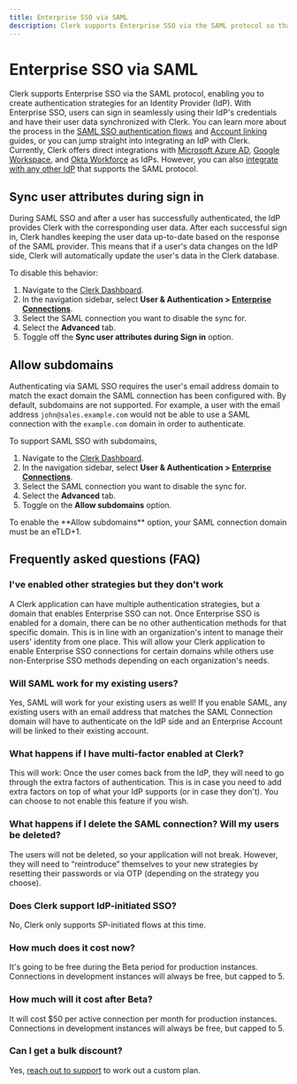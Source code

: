 ```yaml
---
title: Enterprise SSO via SAML
description: Clerk supports Enterprise SSO via the SAML protocol so that you can create authentication strategies for Identity Providers, such as Okta.
---
```


# Enterprise SSO via SAML

Clerk supports Enterprise SSO via the SAML protocol, enabling you to create authentication strategies for an Identity Provider (IdP). With Enterprise SSO, users can sign in seamlessly using their IdP's credentials and have their user data synchronized with Clerk. You can learn more about the process in the [SAML SSO authentication flows](/docs/authentication/saml/authentication-flows) and [Account linking](/docs/authentication/saml/account-linking) guides, or you can jump straight into integrating an IdP with Clerk. Currently, Clerk offers direct integrations with [Microsoft Azure AD](/docs/authentication/saml/azure), [Google Workspace](/docs/authentication/saml/google), and [Okta Workforce](/docs/authentication/saml/okta) as IdPs. However, you can also [integrate with any other IdP](/docs/authentication/saml/custom-provider) that supports the SAML protocol.

## Sync user attributes during sign in

During SAML SSO and after a user has successfully authenticated, the IdP provides Clerk with the corresponding user data. After each successful sign in, Clerk handles keeping the user data up-to-date based on the response of the SAML provider. This means that if a user's data changes on the IdP side, Clerk will automatically update the user's data in the Clerk database.

To disable this behavior:

1. Navigate to the [Clerk Dashboard](https://dashboard.clerk.com).
2. In the navigation sidebar, select **User & Authentication > [Enterprise Connections](https://dashboard.clerk.com/last-active?path=user-authentication/enterprise-connections)**.
3. Select the SAML connection you want to disable the sync for.
4. Select the **Advanced** tab.
5. Toggle off the **Sync user attributes during Sign in** option.

## Allow subdomains

Authenticating via SAML SSO requires the user's email address domain to match the exact domain the SAML connection has been configured with. By default, subdomains are not supported. For example, a user with the email address `john@sales.example.com` would not be able to use a SAML connection with the `example.com` domain in order to authenticate.

To support SAML SSO with subdomains,

1. Navigate to the [Clerk Dashboard](https://dashboard.clerk.com).
2. In the navigation sidebar, select **User & Authentication > [Enterprise Connections](https://dashboard.clerk.com/last-active?path=user-authentication/enterprise-connections)**.
3. Select the SAML connection you want to disable the sync for.
4. Select the **Advanced** tab.
5. Toggle on the **Allow subdomains** option.

<Callout type="info">
  To enable the **Allow subdomains** option, your SAML connection domain must be an eTLD+1.
</Callout>

## Frequently asked questions (FAQ)

### I've enabled other strategies but they don't work

A Clerk application can have multiple authentication strategies, but a domain that enables Enterprise SSO can not. Once Enterprise SSO is enabled for a domain, there can be no other authentication methods for that specific domain. This is in line with an organization's intent to manage their users' identity from one place. This will allow your Clerk application to enable Enterprise SSO connections for certain domains while others use non-Enterprise SSO methods depending on each organization's needs.

### Will SAML work for my existing users?

Yes, SAML will work for your existing users as well! If you enable SAML, any existing users with an email address that matches the SAML Connection domain will have to authenticate on the IdP side and an Enterprise Account will be linked to their existing account.

### What happens if I have multi-factor enabled at Clerk?

This will work: Once the user comes back from the IdP, they will need to go through the extra factors of authentication. This is in case you need to add extra factors on top of what your IdP supports (or in case they don't). You can choose to not enable this feature if you wish.

### What happens if I delete the SAML connection? Will my users be deleted?

The users will not be deleted, so your application will not break. However, they will need to “reintroduce” themselves to your new strategies by resetting their passwords or via OTP (depending on the strategy you choose).

### Does Clerk support IdP-initiated SSO?

No, Clerk only supports SP-initiated flows at this time.

### How much does it cost now?

It's going to be free during the Beta period for production instances. Connections in development instances will always be free, but capped to 5.

### How much will it cost after Beta?

It will cost $50 per active connection per month for production instances. Connections in development instances will always be free, but capped to 5.

### Can I get a bulk discount?

Yes, [reach out to support](https://clerk.com/support) to work out a custom plan.
